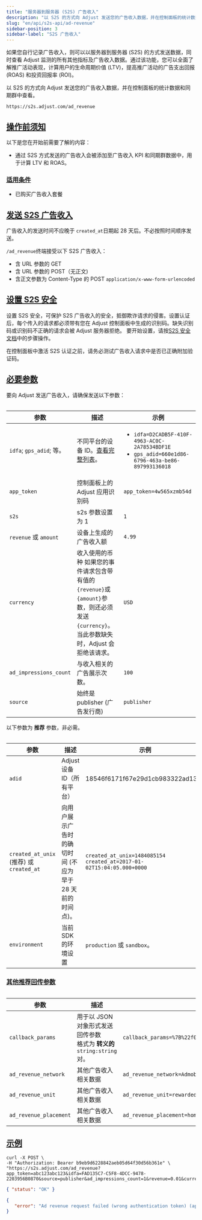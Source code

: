 ```yaml
---
title: "服务器到服务器 (S2S) 广告收入"
description: "以 S2S 的方式向 Adjust 发送您的广告收入数据，并在控制面板的统计数据和同期群中查看。"
slug: "en/api/s2s-api/ad-revenue"
sidebar-position: 3
sidebar-label: "S2S 广告收入"
---
```

如果您自行记录广告收入，则可以以服务器到服务器 \(S2S\) 的方式发送数据，同时查看 Adjust 监测的所有其他指标及广告收入数据。通过该功能，您可以全面了解推广活动表现，计算用户的生命周期价值 \(LTV\)，提高推广活动的广告支出回报 \(ROAS\) 和投资回报率 \(ROI\)。

以 S2S 的方式向 Adjust 发送您的广告收入数据，并在控制面板的统计数据和同期群中查看。
<codeblock title="终端" highlight="/ad_revenue"> 

```text
https://s2s.adjust.com/ad_revenue
```

</CodeBlock> 

[操作前须知](before-you-begin)
-------------------------

以下是您在开始前需要了解的内容：

* 通过 S2S 方式发送的广告收入会被添加至广告收入 KPI 和同期群数据中，用于计算 LTV 和 ROAS。

### [适用条件](availability)

* 已购买广告收入套餐

[发送 S2S 广告收入](send-s2s-ad-revenue)
----------------------------------

<callout type="note"> 

广告收入的发送时间不应晚于 `created_at`日期起 28 天后。不必按照时间顺序发送。
</Callout> 

`/ad_revenue`终端接受以下 S2S 广告收入：

* 含 URL 参数的 GET
* 含 URL 参数的 POST（无正文\)
* 含正文参数为 Content\-Type 的 POST `application/x-www-form-urlencoded`

[设置 S2S 安全](set-up-s2s-security)
--------------------------------

设置 S2S 安全，可保护 S2S 广告收入的安全，抵御欺诈请求的侵害。设置认证后，每个传入的请求都必须带有您在 Adjust 控制面板中生成的识别码。缺失识别码或识别码不正确的请求会被 Adjust 服务器拒绝。 要开始设置，请按[S2S 安全文档](/en/api/s2s-api/security)中的步骤操作。
<callout type="note"> 

在控制面板中激活 S2S 认证之前，请务必测试广告收入请求中是否已正确附加验证码。
</Callout> 

[必要参数](required-parameters)
---------------------------

要向 Adjust 发送广告收入，请确保发送以下参数：
<table> 

|           参数           |                                                  描述                                                   |                                                          示例                                                           |
|------------------------|-------------------------------------------------------------------------------------------------------|-----------------------------------------------------------------------------------------------------------------------|
| `idfa`; `gps_adid`; 等。 | 不同平台的设备 ID。[查看完整列表](https://help.adjust.com/en/article/server-to-server-events#accepted-identifiers)。 | <ul><li>`idfa=D2CADB5F-410F-4963-AC0C-2A78534BDF1E`</li><li>`gps_adid=660e1d86-6796-463a-be86-897993136018`</li></ul> |
| `app_token`            | 控制面板上的 Adjust 应用识别码                                                                                   | `app_token=4w565xzmb54d`                                                                                              |
| `s2s`                  | s2s 参数设置为 1                                                                                           | `1`                                                                                                                   |
| `revenue` 或 `amount`   | 设备上生成的广告收入额                                                                                           | `4.99`                                                                                                                |
| `currency`             | 收入使用的币种 如果您的事件请求包含带有值的`{revenue}`或`{amount}`参数，则还必须发送`{currency}`。<br/>当此参数缺失时，Adjust 会拒绝该请求。         | `USD`                                                                                                                 |
| `ad_impressions_count` | 与收入相关的广告展示次数。                                                                                         | `100`                                                                                                                 |
| `source`               | 始终是 publisher \(广告发行商\)                                                                             | `publisher`                                                                                                           |

</Table> 

以下参数为 **推荐** 参数，非必需。
<table> 

|                    参数                     |                  描述                  |                                   示例                                   |
|-------------------------------------------|--------------------------------------|------------------------------------------------------------------------|
| `adid`                                    | Adjust 设备 ID（所有平台）                   | 18546f6171f67e29d1cb983322ad1329                                       |
| `created_at_unix` \(推荐\) 或 `created_at` | 向用户展示广告时的确切时间 \(不应为早于 28 天前的时间点\)。 | `created_at_unix=1484085154` `created_at=2017-01-02T15:04:05.000+0000` |
| `environment`                             | 当前 SDK 的环境设置                         | `production` 或 `sandbox`。                                              |

</Table> 

### [其他推荐回传参数](recommended-additional-parameters-for-callbacks)

<table> 

|           参数           |                          描述                           |                                    示例                                    |
|------------------------|-------------------------------------------------------|--------------------------------------------------------------------------|
| `callback_params`      | 用于以 JSON 对象形式发送回传参数<br/>格式为 **转义的** `string:string`对。 | `callback_params=%7B%22f0o%22%3A%22bar%22%2C%20%22bar%22%3A%22baz%22%7D` |
| `ad_revenue_network`   | 其他广告收入相关数据                                            | `ad_revenue_network=Admob`                                               |
| `ad_revenue_unit`      | 其他广告收入相关数据                                            | `ad_revenue_unit=rewarded_video`                                         |
| `ad_revenue_placement` | 其他广告收入相关数据                                            | `ad_revenue_placement=home_screen`                                       |

</Table> 

[示例](example)
-------------

```console
curl -X POST \
-H "Authorization: Bearer b9eb9d6228842aeb05d64f30d56b361e" \
"https://s2s.adjust.com/ad_revenue?app_token=abc123abc123&idfa=FAD135C7-C5F8-4DCC-9478-2203956B0870&source=publisher&ad_impressions_count=1&revenue=0.01&currency=USD&s2s=1"
```

<tabs> <tab title="成功" icon="Check"> 

```json
{ "status": "OK" }
```

</Tab> <tab title="错误" icon="Cross"> 

```json
{
   "error": "Ad revenue request failed (wrong authentication token) (app_token:abc123abc123)"
}
```

</Tab> </Tabs>

